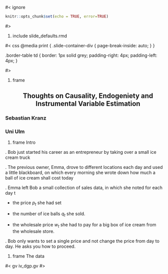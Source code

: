 #< ignore
```r
knitr::opts_chunk$set(echo = TRUE, error=TRUE)
```
#>

#. include slide_defaults.rmd


#< css
@media print {
  .slide-container-div {
    page-break-inside: auto;
  }
}

.border-table td {
  border: 1px solid grey;
  padding-right: 4px;
  padding-left: 4px;
}

#>


#. frame
<center>
<h2> Thoughts on Causality, Endogeniety and Instrumental Variable Estimation </h2>

<h3> Sebastian Kranz </h3>
<h3> Uni Ulm</h3>
</center>


#. frame Intro

. Bob just started his career as an entrepreneur by taking over a small ice cream truck

. The previous owner, Emma, drove to different locations each day and used a little blackboard, on which every morning she wrote down how much a ball of ice cream shall cost today

. Emma left Bob a small collection of sales data, in which she noted for each day t
 

- the price $p_{t}$ she had set

- the number of ice balls $q_{t}$ she sold.

- the wholesale price $w_{t}$ she had to pay for a big box of ice cream from the wholesale store.


. Bob only wants to set a single price and not change the price from day to day. He asks you how to proceed.

#. frame The data

#< gv
iv_dgp.gv
#>
